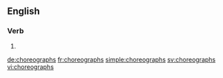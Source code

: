 ==English==

===Verb===
{{head|en|verb form}}

# {{en-third-person singular of|choreograph}}

[[de:choreographs]]
[[fr:choreographs]]
[[simple:choreographs]]
[[sv:choreographs]]
[[vi:choreographs]]